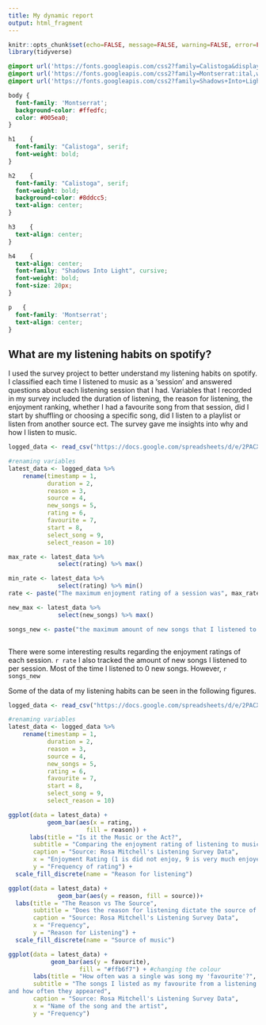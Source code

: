 ```yaml
---
title: My dynamic report
output: html_fragment
---
```


```r
knitr::opts_chunk$set(echo=FALSE, message=FALSE, warning=FALSE, error=FALSE)
library(tidyverse)
```

```css
@import url('https://fonts.googleapis.com/css2?family=Calistoga&display=swap');
@import url('https://fonts.googleapis.com/css2?family=Montserrat:ital,wght@0,100..900;1,100..900&display=swap');
@import url('https://fonts.googleapis.com/css2?family=Shadows+Into+Light&display=swap');

body {
  font-family: 'Montserrat';
  background-color: #ffedfc;
  color: #005ea0;
}

h1    {
  font-family: "Calistoga", serif;
  font-weight: bold;
}

h2    {
  font-family: "Calistoga", serif;
  font-weight: bold;
  background-color: #8ddcc5;
  text-align: center;
}

h3    {
  text-align: center;
}

h4    {
  text-align: center;
  font-family: "Shadows Into Light", cursive;
  font-weight: bold;
  font-size: 20px;
}

p   {
  font-family: 'Montserrat';
  text-align: center;
}

```

## What are my listening habits on spotify?

I used the survey project to better understand my listening habits on spotify. I classified each time I listened to music as a 'session' and answered questions about each listening session that I had. Variables that I recorded in my survey included the duration of listening, the reason for listening, the enjoyment ranking, whether I had a favourite song from that session, did I start by shuffling or choosing a specific song, did I listen to a playlist or listen from another source ect. The survey gave me insights into why and how I listen to music. 

```r
logged_data <- read_csv("https://docs.google.com/spreadsheets/d/e/2PACX-1vRzPeDfeBK7dfTaUOQCgW5-5Ns-hlTGi9O2A6D1Waech1ZyfAg7gO4CVRFaqCvoSgQLPuAIBdoa-dAw/pub?gid=1796407430&single=true&output=csv")

#renaming variables
latest_data <- logged_data %>%
    rename(timestamp = 1,
           duration = 2,
           reason = 3,
           source = 4,
           new_songs = 5,
           rating = 6,
           favourite = 7,
           start = 8,
           select_song = 9,
           select_reason = 10)

max_rate <- latest_data %>%
              select(rating) %>% max()

min_rate <- latest_data %>%
              select(rating) %>% min()
rate <- paste("The maximum enjoyment rating of a session was", max_rate, "out of 9. The minimum enjoyment rating of a session was", min_rate, "out of 9.")

new_max <- latest_data %>%
              select(new_songs) %>% max()

songs_new <- paste("the maximum amount of new songs that I listened to in one session was", new_max,". This must have been on a day that I was listening to spotify generated playlists.")



```
There were some interesting results regarding the enjoyment ratings of each session. `r rate` I also tracked the amount of new songs I listened to per session. Most of the time I listened to 0 new songs. However, `r songs_new`

Some of the data of my listening habits can be seen in the following figures.
      
```r
logged_data <- read_csv("https://docs.google.com/spreadsheets/d/e/2PACX-1vRzPeDfeBK7dfTaUOQCgW5-5Ns-hlTGi9O2A6D1Waech1ZyfAg7gO4CVRFaqCvoSgQLPuAIBdoa-dAw/pub?gid=1796407430&single=true&output=csv")

#renaming variables
latest_data <- logged_data %>%
    rename(timestamp = 1,
           duration = 2,
           reason = 3,
           source = 4,
           new_songs = 5,
           rating = 6,
           favourite = 7,
           start = 8,
           select_song = 9,
           select_reason = 10)

ggplot(data = latest_data) +
           geom_bar(aes(x = rating,
                      fill = reason)) +
      labs(title = "Is it the Music or the Act?",
       subtitle = "Comparing the enjoyment rating of listening to music with the reason for listening",
       caption = "Source: Rosa Mitchell's Listening Survey Data",
       x = "Enjoyment Rating (1 is did not enjoy, 9 is very much enjoyed)",
       y = "Frequency of rating") +
  scale_fill_discrete(name = "Reason for listening")

```



```r
ggplot(data = latest_data) +
              geom_bar(aes(y = reason, fill = source))+
  labs(title = "The Reason vs The Source",
       subtitle = "Does the reason for listening dictate the source of the music?",
       caption = "Source: Rosa Mitchell's Listening Survey Data",
       x = "Frequency",
       y = "Reason for Listening") +
  scale_fill_discrete(name = "Source of music")

```



```r
ggplot(data = latest_data) +
            geom_bar(aes(y = favourite), 
                    fill = "#ffb6f7") + #changing the colour 
       labs(title = "How often was a single was song my 'favourite'?",
       subtitle = "The songs I listed as my favourite from a listening session 
and how often they appeared",
       caption = "Source: Rosa Mitchell's Listening Survey Data",
       x = "Name of the song and the artist",
       y = "Frequency")


```


